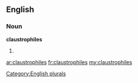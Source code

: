 ==English==

===Noun===
'''claustrophiles'''

# {{plural of|[[claustrophile]]}}

[[Category:English plurals]]

[[ar:claustrophiles]]
[[fr:claustrophiles]]
[[my:claustrophiles]]